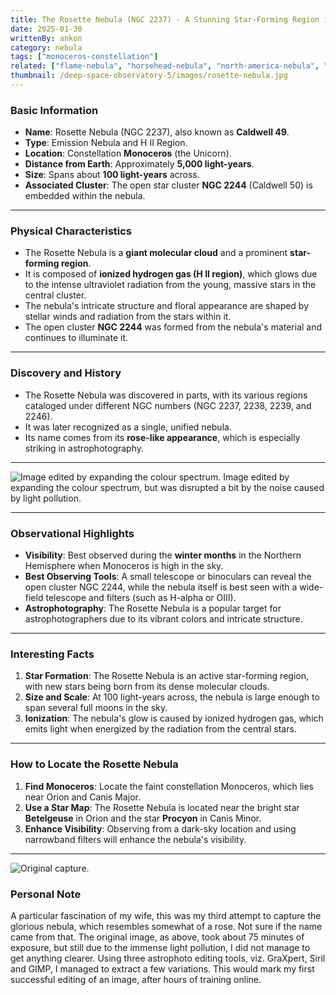 ```yaml
---
title: The Rosette Nebula (NGC 2237) - A Stunning Star-Forming Region in Monoceros
date: 2025-01-30
writtenBy: ankon
category: nebula
tags: ["monoceros-constellation"]
related: ["flame-nebula", "horsehead-nebula", "north-america-nebula", "fish-head-nebula", "orion-nebula", "crescent-nebula"]
thumbnail: /deep-space-observatory-5/images/rosette-nebula.jpg
---
```


<Highlight title="The Rosette Nebula (NGC 2237)" subtitle="A Stunning Star-Forming Region in Monoceros" />

### **Basic Information**
- **Name**: Rosette Nebula (NGC 2237), also known as **Caldwell 49**.
- **Type**: Emission Nebula and H II Region.
- **Location**: Constellation **Monoceros** (the Unicorn).
- **Distance from Earth**: Approximately **5,000 light-years**.
- **Size**: Spans about **100 light-years** across.
- **Associated Cluster**: The open star cluster **NGC 2244** (Caldwell 50) is embedded within the nebula.

---

### **Physical Characteristics**
- The Rosette Nebula is a **giant molecular cloud** and a prominent **star-forming region**.
- It is composed of **ionized hydrogen gas (H II region)**, which glows due to the intense ultraviolet radiation from the young, massive stars in the central cluster.
- The nebula's intricate structure and floral appearance are shaped by stellar winds and radiation from the stars within it.
- The open cluster **NGC 2244** was formed from the nebula's material and continues to illuminate it.

---

### **Discovery and History**
- The Rosette Nebula was discovered in parts, with its various regions cataloged under different NGC numbers (NGC 2237, 2238, 2239, and 2246).
- It was later recognized as a single, unified nebula.
- Its name comes from its **rose-like appearance**, which is especially striking in astrophotography.

---

![Image edited by expanding the colour spectrum.](/deep-space-observatory-5/images/rosette-nebula-1.jpg)
Image edited by expanding the colour spectrum, but was disrupted a bit by the noise caused by light pollution.

---

### **Observational Highlights**
- **Visibility**: Best observed during the **winter months** in the Northern Hemisphere when Monoceros is high in the sky.
- **Best Observing Tools**: A small telescope or binoculars can reveal the open cluster NGC 2244, while the nebula itself is best seen with a wide-field telescope and filters (such as H-alpha or OIII).
- **Astrophotography**: The Rosette Nebula is a popular target for astrophotographers due to its vibrant colors and intricate structure.

---

### **Interesting Facts**
1. **Star Formation**: The Rosette Nebula is an active star-forming region, with new stars being born from its dense molecular clouds.
2. **Size and Scale**: At 100 light-years across, the nebula is large enough to span several full moons in the sky.
3. **Ionization**: The nebula's glow is caused by ionized hydrogen gas, which emits light when energized by the radiation from the central stars.

---

### **How to Locate the Rosette Nebula**
1. **Find Monoceros**: Locate the faint constellation Monoceros, which lies near Orion and Canis Major.
2. **Use a Star Map**: The Rosette Nebula is located near the bright star **Betelgeuse** in Orion and the star **Procyon** in Canis Minor.
3. **Enhance Visibility**: Observing from a dark-sky location and using narrowband filters will enhance the nebula's visibility.

---

![Original capture.](/deep-space-observatory-5/images/rosette-nebula-2.JPG)
### **Personal Note**
A particular fascination of my wife, this was my third attempt to capture the glorious nebula,
which resembles somewhat of a rose. Not sure if the name came from that. The original image, as
above, took about 75 minutes of exposure, but still due to the immense light pollution, I did
not manage to get anything clearer. Using three astrophoto editing tools, viz. GraXpert, Siril
and GIMP, I managed to extract a few variations. This would mark my first successful editing of
an image, after hours of training online.
